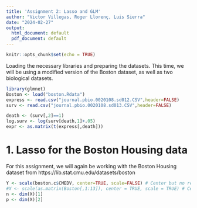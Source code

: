 ```yaml
---
title: 'Assignment 2: Lasso and GLM'
author: "Victor Villegas, Roger Llorenç, Luis Sierra"
date: "2024-02-27"
output:
  html_document: default
  pdf_document: default
---
```


```r
knitr::opts_chunk$set(echo = TRUE)
```

Loading the necessary libraries and preparing the datasets. This time, we will be using a modified version of the Boston dataset, as well as two biological datasets.

```r
library(glmnet)
Boston <- load("boston.Rdata")
express <- read.csv("journal.pbio.0020108.sd012.CSV",header=FALSE)
surv <- read.csv("journal.pbio.0020108.sd013.CSV",header=FALSE)

death <- (surv[,2]==1)
log.surv <- log(surv[death,1]+.05)
expr <- as.matrix(t(express[,death]))
```

# 1. Lasso for the Boston Housing data

For this assignment, we will again be working with the Boston Housing dataset from https://lib.stat.cmu.edu/datasets/boston

```r
Y <- scale(boston.c$CMEDV, center=TRUE, scale=FALSE) # Center but no rescaling on the response
#X <- scale(as.matrix(Boston[,1:13]), center = TRUE, scale = TRUE) # Center and rescaling,
n <- dim(X)[1]
p <- dim(X)[2]
```
